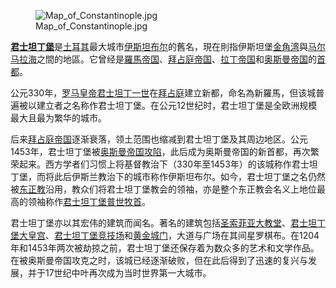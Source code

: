 [[File:Map_of_Constantinople.jpg|right]]

'''[[君士坦丁堡|君士坦丁堡]]'''是[[土耳其|土耳其]]最大城市[[伊斯坦堡|伊斯坦布尔]]的舊名，現在則指伊斯坦堡[[金角湾|金角湾]]與[[马尔马拉海|马尔马拉海]]之間的地區。它曾经是[[羅馬帝国|羅馬帝国]]、[[拜占庭帝国|拜占庭帝国]]、[[拉丁帝国|拉丁帝国]]和[[奥斯曼帝国|奥斯曼帝国]]的[[首都|首都]]。

公元330年，[[罗马皇帝|罗马皇帝]][[君士坦丁大帝|君士坦丁一世]]在[[拜占庭|拜占庭]]建立新都，命名為新羅馬，但该城普遍被以建立者之名称作君士坦丁堡。在公元12世纪时，君士坦丁堡是全欧洲规模最大且最为繁华的城市。

后来[[拜占庭帝国|拜占庭帝国]]逐渐衰落，领土范围也缩减到君士坦丁堡及其周边地区。公元1453年，君士坦丁堡被[[奥斯曼帝国|奥斯曼帝国]][[君士坦丁堡的陷落|攻陷]]，此后成为奥斯曼帝国的新首都，再次繁荣起来。西方学者们习惯上将基督教治下（330年至1453年）的该城称作君士坦丁堡，而将此后伊斯兰教治下的城市称作伊斯坦布尔。如今，君士坦丁堡之名仍然被[[正教会|东正教]]沿用，教众们将君士坦丁堡教会的领袖，亦是整个东正教会名义上地位最高的领袖称作[[君士坦丁堡普世牧首|君士坦丁堡普世牧首]]。

君士坦丁堡亦以其宏伟的建筑而闻名。著名的建筑包括[[圣索菲亚大教堂|圣索菲亚大教堂]]、[[君士坦丁堡大皇宫|君士坦丁堡大皇宫]]、[[君士坦丁堡竞技场|君士坦丁堡竞技场]]和[[君士坦丁堡城墙|黄金城门]]，大道与广场在其间星罗棋布。在1204年和1453年两次被劫掠之前，君士坦丁堡还保存着为数众多的艺术和文学作品。在被奥斯曼帝国攻克之时，该城已经逐渐破败，但在此后得到了迅速的复兴与发展，并于17世纪中叶再次成为当时世界第一大城市。